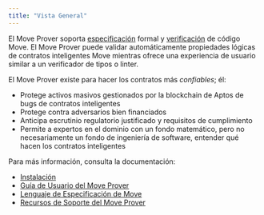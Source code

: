 ```yaml
---
title: "Vista General"
---
```


El Move Prover soporta [especificación](/build/smart-contracts/prover/spec-lang) formal y
[verificación](/build/smart-contracts/prover/prover-guide) de código Move. El Move Prover puede
validar automáticamente propiedades lógicas de contratos inteligentes Move mientras ofrece
una experiencia de usuario similar a un verificador de tipos o linter.

El Move Prover existe para hacer los contratos más _confiables_; él:

- Protege activos masivos gestionados por la blockchain de Aptos de bugs de contratos inteligentes
- Protege contra adversarios bien financiados
- Anticipa escrutinio regulatorio justificado y requisitos de cumplimiento
- Permite a expertos en el dominio con un fondo matemático, pero no necesariamente un
  fondo de ingeniería de software, entender qué hacen los contratos inteligentes

Para más información, consulta la documentación:

- [Instalación](/build/cli/setup-cli/install-move-prover)
- [Guía de Usuario del Move Prover](/build/smart-contracts/prover/prover-guide)
- [Lenguaje de Especificación de Move](/build/smart-contracts/prover/spec-lang)
- [Recursos de Soporte del Move Prover](/build/smart-contracts/prover/supporting-resources)

